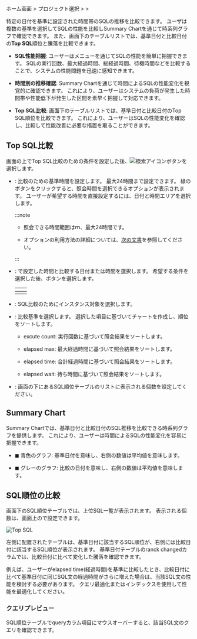 ホーム画面 &gt; プロジェクト選択 &gt; <Cmdname sid="side_analysis" className="uitext" /> &gt; <Cmdname sid="side_dbTopSqlComparison" className="uitext" />

特定の日付を基準に設定された時間帯のSQLの推移を比較できます。 ユーザは複数の基準を選択してSQLの性能を比較し<UI>Summary Chart</UI>を通じて時系列グラフで確認できます。 また、画面下のテーブルリストでは、基準日付と比較日付の**Top SQL**順位と騰落を比較できます。

<ImgLang img="db-analysis-compare-top-sql.png" desc="Top SQL比較" />

- **SQL性能把握**: ユーザーは<Cmdname sid="side_dbTopSqlComparison" className="uitext" />メニューを通じてSQLの性能を簡単に把握できます。 SQLの実行回数、最大経過時間、総経過時間、待機時間などを比較することで、システムの性能問題を迅速に感知できます。

- **時間別の推移確認**: <UI>Summary Chart</UI>を通じて時間によるSQLの性能変化を視覚的に確認できます。 これにより、ユーザーはシステムの負荷が発生した時間帯や性能低下が発生した区間を素早く把握して対応できます。

- **Top SQL比較**: 画面下のテーブルリストでは、基準日付と比較日付のTop SQL順位を比較できます。 これにより、ユーザーはSQLの性能変化を確認し、比較して性能改善に必要な措置を取ることができます。

## Top SQL比較

画面の上でTop SQL比較のための条件を設定した後、![検索アイコン](/img/ico-btn-search.png)ボタンを選択します。

- <Cmdname sid="reference_time" className="uitext" />: 比較のための基準時間を設定します。 最大24時間まで設定できます。 緑のボタンをクリックすると、照会時間を選択できるオプションが表示されます。 ユーザーが希望する時間を直接設定するには、日付と時間エリアを選択します。

  :::note

  - 照会できる時間範囲はｍ、最大24時間です。

  - <Cmdname sid="reference_time" className="uitext" />オプションの利用方法の詳細については、[次の文書](usage-ui#timeselector)を参照してください。

  :::

- <Cmdname sid="ITM08026" className="uitext" />: <Cmdname sid="reference_time" className="uitext" />で設定した時間と比較する日付または時間を選択します。 希望する条件を選択した後、<Cmdname sid="BTN06053" className="uitext" />ボタンを選択します。

  |          <Cmdname sid="move_date" className="uitext" />          |           <Cmdname sid="ITM08027" className="uitext" />          |
  | :--------------------------------------------------------------: | :--------------------------------------------------------------: |
  | <ImgLang img="db-analysis-comapre-top-sql-date.png" desc="日時" /> | <ImgLang img="db-analysis-comapre-top-sql-time.png" desc="時間" /> |

- <Cmdname sid="instance" className="uitext" />: SQL比較のためにインスタンス対象を選択します。

- <Cmdname sid="TTL06346" className="uitext" />: 比較基準を選択します。 選択した項目に基づいてチャートを作成し、順位をソートします。

  - <UI>excute count</UI>: 実行回数に基づいて照会結果をソートします。

  - <UI>elapsed max</UI>: 最大経過時間に基づいて照会結果をソートします。

  - <UI>elapsed time</UI>: 合計経過時間に基づいて照会結果をソートします。

  - <UI>elapsed wait</UI>: 待ち時間に基づいて照会結果をソートします。

- <Cmdname sid="TTL07773" className="uitext" />: 画面の下にあるSQL順位テーブルのリストに表示される個数を設定してください。

## Summary Chart

<UI>Summary Chart</UI>では、基準日付と比較日付のSQL推移を比較できる時系列グラフを提供します。 これにより、ユーザーは時間によるSQLの性能変化を容易に把握できます。

<ImgLang img="db-analysis-comapre-top-sql-summary-chart.png" desc="Summary Chart" />

- <span class="normal">◼︎</span> 青色のグラフ: 基準日付を意味し、右側の数値は平均値を意味します。

- <span class="mstop">◼︎</span> グレーのグラフ: 比較の日付を意味し、右側の数値は平均値を意味します。

## SQL順位の比較

画面下のSQL順位テーブルでは、上位SQL一覧が表示されます。 表示される個数は、画面上の<Cmdname sid="TTL07773" className="uitext" />で設定できます。

![Top SQL](/img/db-analysis-comapre-top-sql-table.png)

左側に配置されたテーブルは、基準日付に該当するSQL順位が、右側には比較日付に該当するSQL順位が表示されます。 基準日付テーブルの<UI>ranck changed</UI>カラムでは、比較日付に比べて変化した騰落を確認できます。

例えば、ユーザーが<UI>elapsed time</UI>(経過時間)を基準に比較したとき、比較日付に比べて基準日付に同じSQL文の経過時間がさらに増えた場合は、当該SQL文の性能を検討する必要があります。 クエリ最適化またはインデックスを使用して性能を最適化してください。

### クエリプレビュー

<ImgLang img="db-analysis-comapre-top-sql-table-preview-query.png" desc="クエリプレビュー" />

SQL順位テーブルで<UI>query</UI>カラム項目にマウスオーバーすると、該当SQL文のクエリを確認できます。
